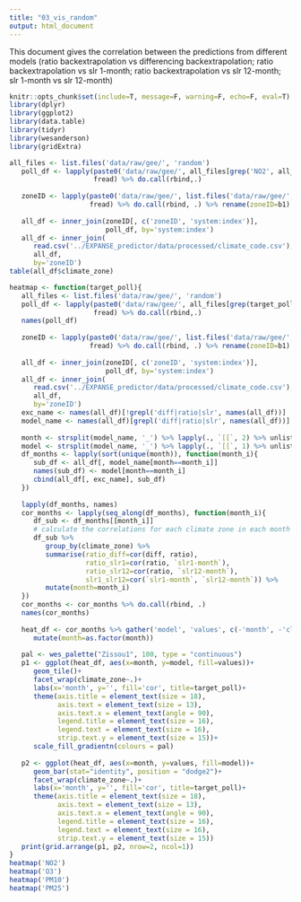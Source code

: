 ```yaml
---
title: "03_vis_random"
output: html_document
---
```


This document gives the correlation between the predictions from different models (ratio backextrapolation vs differencing backextrapolation; ratio backextrapolation vs slr 1-month; ratio backextrapolation vs slr 12-month; slr 1-month vs slr 12-month)

```r
knitr::opts_chunk$set(include=T, message=F, warning=F, echo=F, eval=T)
library(dplyr)
library(ggplot2)
library(data.table)
library(tidyr)
library(wesanderson)
library(gridExtra)
```

```r
all_files <- list.files('data/raw/gee/', 'random')
   poll_df <- lapply(paste0('data/raw/gee/', all_files[grep('NO2', all_files)]), 
                     fread) %>% do.call(rbind,.)
   
   zoneID <- lapply(paste0('data/raw/gee/', list.files('data/raw/gee/', 'zoneID')),
                    fread) %>% do.call(rbind, .) %>% rename(zoneID=b1)
   
   all_df <- inner_join(zoneID[, c('zoneID', 'system:index')], 
                        poll_df, by='system:index')
   all_df <- inner_join(
      read.csv('../EXPANSE_predictor/data/processed/climate_code.csv'),
      all_df,
      by='zoneID')
table(all_df$climate_zone)
```


```r
heatmap <- function(target_poll){
   all_files <- list.files('data/raw/gee/', 'random')
   poll_df <- lapply(paste0('data/raw/gee/', all_files[grep(target_poll, all_files)]), 
                     fread) %>% do.call(rbind,.)
   names(poll_df)
   
   zoneID <- lapply(paste0('data/raw/gee/', list.files('data/raw/gee/', 'zoneID')),
                    fread) %>% do.call(rbind, .) %>% rename(zoneID=b1)
   
   all_df <- inner_join(zoneID[, c('zoneID', 'system:index')], 
                        poll_df, by='system:index')
   all_df <- inner_join(
      read.csv('../EXPANSE_predictor/data/processed/climate_code.csv'),
      all_df,
      by='zoneID')
   exc_name <- names(all_df)[!grepl('diff|ratio|slr', names(all_df))]
   model_name <- names(all_df)[grepl('diff|ratio|slr', names(all_df))]
   
   month <- strsplit(model_name, '_') %>% lapply(., `[[`, 2) %>% unlist %>% as.numeric()
   model <- strsplit(model_name, '_') %>% lapply(., `[[`, 1) %>% unlist 
   df_months <- lapply(sort(unique(month)), function(month_i){
      sub_df <- all_df[, model_name[month==month_i]]
      names(sub_df) <- model[month==month_i]
      cbind(all_df[, exc_name], sub_df)
   })
   
   lapply(df_months, names)
   cor_months <- lapply(seq_along(df_months), function(month_i){
      df_sub <- df_months[[month_i]]
      # calculate the correlations for each climate zone in each month
      df_sub %>% 
         group_by(climate_zone) %>% 
         summarise(ratio_diff=cor(diff, ratio), 
                   ratio_slr1=cor(ratio, `slr1-month`),
                   ratio_slr12=cor(ratio, `slr12-month`),
                   slr1_slr12=cor(`slr1-month`, `slr12-month`)) %>% 
         mutate(month=month_i)
   })
   cor_months <- cor_months %>% do.call(rbind, .)
   names(cor_months)
   
   heat_df <- cor_months %>% gather('model', 'values', c(-'month', -'climate_zone')) %>% 
      mutate(month=as.factor(month))
   
   pal <- wes_palette("Zissou1", 100, type = "continuous")
   p1 <- ggplot(heat_df, aes(x=month, y=model, fill=values))+
      geom_tile()+
      facet_wrap(climate_zone~.)+
      labs(x='month', y='', fill='cor', title=target_poll)+
      theme(axis.title = element_text(size = 18),
            axis.text = element_text(size = 13),
            axis.text.x = element_text(angle = 90),
            legend.title = element_text(size = 16),
            legend.text = element_text(size = 16),
            strip.text.y = element_text(size = 15))+
      scale_fill_gradientn(colours = pal)
   
   p2 <- ggplot(heat_df, aes(x=month, y=values, fill=model))+
      geom_bar(stat="identity", position = "dodge2")+
      facet_wrap(climate_zone~.)+
      labs(x='month', y='', fill='cor', title=target_poll)+
      theme(axis.title = element_text(size = 18),
            axis.text = element_text(size = 13),
            axis.text.x = element_text(angle = 90),
            legend.title = element_text(size = 16),
            legend.text = element_text(size = 16),
            strip.text.y = element_text(size = 15))
   print(grid.arrange(p1, p2, nrow=2, ncol=1))
}
heatmap('NO2')
heatmap('O3')
heatmap('PM10')
heatmap('PM25')
```



